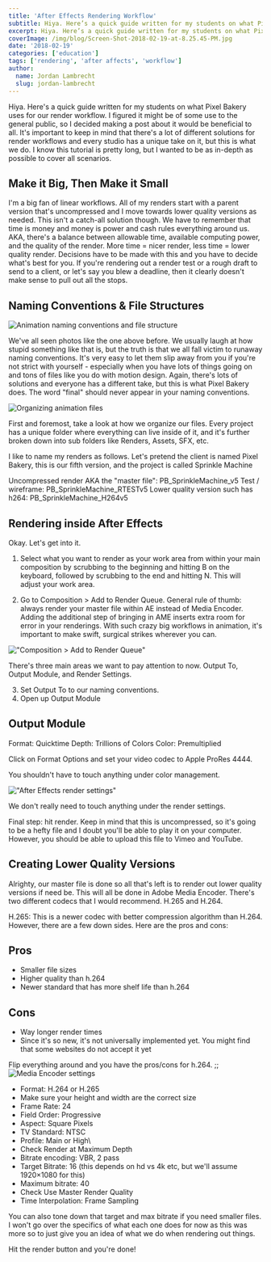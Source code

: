 ```yaml
---
title: 'After Effects Rendering Workflow'
subtitle: Hiya. Here’s a quick guide written for my students on what Pixel Bakery uses for our render workflow.
excerpt: Hiya. Here’s a quick guide written for my students on what Pixel Bakery uses for our render workflow.
coverImage: /img/blog/Screen-Shot-2018-02-19-at-8.25.45-PM.jpg
date: '2018-02-19'
categories: ['education']
tags: ['rendering', 'after affects', 'workflow']
author:
  name: Jordan Lambrecht
  slug: jordan-lambrecht
---
```


Hiya. Here's a quick guide written for my students on what Pixel Bakery uses for our render workflow. I figured it might be of some use to the general public, so I decided making a post about it would be beneficial to all. It's important to keep in mind that there's a lot of different solutions for render workflows and every studio has a unique take on it, but this is what we do. I know this tutorial is pretty long, but I wanted to be as in-depth as possible to cover all scenarios.

## Make it Big, Then Make it Small

I'm a big fan of linear workflows. All of my renders start with a parent version that's uncompressed and I move towards lower quality versions as needed. This isn't a catch-all solution though. We have to remember that time is money and money is power and cash rules everything around us. AKA, there's a balance between allowable time, available computing power, and the quality of the render. More time = nicer render, less time = lower quality render. Decisions have to be made with this and you have to decide what's best for you. If you're rendering out a render test or a rough draft to send to a client, or let's say you blew a deadline, then it clearly doesn't make sense to pull out all the stops.

## Naming Conventions & File Structures

![Animation naming conventions and file structure](https://cdn.pixelbakery.com/img/blog/Screen-Shot-2016-09-12-at-20.27.35.jpg)

We've all seen photos like the one above before. We usually laugh at how stupid something like that is, but the truth is that we all fall victim to runaway naming conventions. It's very easy to let them slip away from you if you're not strict with yourself - especially when you have lots of things going on and tons of files like you do with motion design. Again, there's lots of solutions and everyone has a different take, but this is what Pixel Bakery does. The word "final" should never appear in your naming conventions.

![Organizing animation files](https://cdn.pixelbakery.com/img/blog/Screen-Shot-2018-02-18-at-3.38.06-PM.jpg)

First and foremost, take a look at how we organize our files. Every project has a unique folder where everything can live inside of it, and it's further broken down into sub folders like Renders, Assets, SFX, etc.

I like to name my renders as follows. Let's pretend the client is named Pixel Bakery, this is our fifth version, and the project is called Sprinkle Machine

Uncompressed render AKA the "master file": PB_SprinkleMachine_v5
Test / wireframe: PB_SprinkleMachine_RTESTv5
Lower quality version such has h264: PB_SprinkleMachine_H264v5

## Rendering inside After Effects

Okay. Let's get into it.

1. Select what you want to render as your work area from within your main composition by scrubbing to the beginning and hitting B on the keyboard, followed by scrubbing to the end and hitting N. This will adjust your work area.

2. Go to Composition > Add to Render Queue. General rule of thumb: always render your master file within AE instead of Media Encoder. Adding the additional step of bringing in AME inserts extra room for error in your renderings. With such crazy big workflows in animation, it's important to make swift, surgical strikes wherever you can.

!["Composition > Add to Render Queue"](https://cdn.pixelbakery.com/img/blog/Screen-Shot-2018-02-18-at-4.06.03-PM.jpg)

There's three main areas we want to pay attention to now. Output To, Output Module, and Render Settings.

3. Set Output To to our naming conventions.
4. Open up Output Module

## Output Module

Format: Quicktime
Depth: Trillions of Colors
Color: Premultiplied

Click on Format Options and set your video codec to Apple ProRes 4444.

You shouldn't have to touch anything under color management.

!["After Effects render settings"](https://cdn.pixelbakery.com/img/blog/Screen-Shot-2018-02-18-at-4.35.31-PM.jpg)

We don't really need to touch anything under the render settings.

Final step: hit render. Keep in mind that this is uncompressed, so it's going to be a hefty file and I doubt you'll be able to play it on your computer. However, you should be able to upload this file to Vimeo and YouTube.

## Creating Lower Quality Versions

Alrighty, our master file is done so all that's left is to render out lower quality versions if need be. This will all be done in Adobe Media Encoder. There's two different codecs that I would recommend. H.265 and H.264.

H.265: This is a newer codec with better compression algorithm than H.264. However, there are a few down sides. Here are the pros and cons:

## Pros

- Smaller file sizes
- Higher quality than h.264
- Newer standard that has more shelf life than h.264

## Cons

- Way longer render times
- Since it's so new, it's not universally implemented yet. You might find that some websites do not accept it yet

Flip everything around and you have the pros/cons for h.264.
;;
![Media Encoder settings](https://cdn.pixelbakery.com/img/blog/Screen-Shot-2018-02-19-at-8.25.45-PM.jpg)

- Format: H.264 or H.265
- Make sure your height and width are the correct size
- Frame Rate: 24
- Field Order: Progressive
- Aspect: Square Pixels
- TV Standard: NTSC
- Profile: Main or High\
- Check Render at Maximum Depth
- Bitrate encoding: VBR, 2 pass
- Target Bitrate: 16 (this depends on hd vs 4k etc, but we'll assume 1920×1080 for this)
- Maximum bitrate: 40
- Check Use Master Render Quality
- Time Interpolation: Frame Sampling

You can also tone down that target and max bitrate if you need smaller files. I won't go over the specifics of what each one does for now as this was more so to just give you an idea of what we do when rendering out things.

Hit the render button and you're done!
